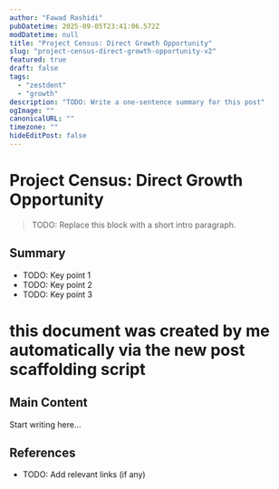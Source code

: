 ```yaml
---
author: "Fawad Rashidi"
pubDatetime: 2025-09-05T23:41:06.572Z
modDatetime: null
title: "Project Census: Direct Growth Opportunity"
slug: "project-census-direct-growth-opportunity-v2"
featured: true
draft: false
tags:
  - "zestdent"
  - "growth"
description: "TODO: Write a one-sentence summary for this post"
ogImage: ""
canonicalURL: ""
timezone: ""
hideEditPost: false
---
```


# Project Census: Direct Growth Opportunity

> TODO: Replace this block with a short intro paragraph.

## Summary
- TODO: Key point 1
- TODO: Key point 2
- TODO: Key point 3

# this document was created by me automatically via the new post scaffolding script

## Main Content
Start writing here...

## References
- TODO: Add relevant links (if any)
